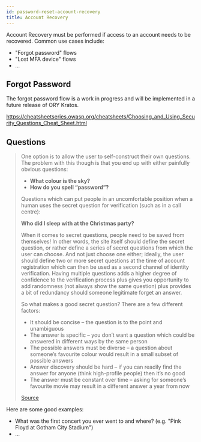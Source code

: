 ```yaml
---
id: password-reset-account-recovery
title: Account Recovery
---
```



Account Recovery must be performed if access to an account needs to be
recovered. Common use cases include:

- "Forgot password" flows
- "Lost MFA device" flows
- ...

## Forgot Password

The forgot password flow is a work in progress and will be implemented in a
future release of ORY Kratos.

https://cheatsheetseries.owasp.org/cheatsheets/Choosing_and_Using_Security_Questions_Cheat_Sheet.html

## Questions

> One option is to allow the user to self-construct their own questions. The
> problem with this though is that you end up with either painfully obvious
> questions:
>
> - **What colour is the sky?**
> - **How do you spell “password”?**
>
> Questions which can put people in an uncomfortable position when a human uses
> the secret question for verification (such as in a call centre):
>
> **Who did I sleep with at the Christmas party?**
>
> When it comes to secret questions, people need to be saved from themselves! In
> other words, the site itself should define the secret question, or rather
> define a series of secret questions from which the user can choose. And not
> just choose one either; ideally, the user should define two or more secret
> questions at the time of account registration which can then be used as a
> second channel of identity verification. Having multiple questions adds a
> higher degree of confidence to the verification process plus gives you
> opportunity to add randomness (not always show the same question) plus
> provides a bit of redundancy should someone legitimate forget an answer.
>
> So what makes a good secret question? There are a few different factors:
>
> - It should be concise – the question is to the point and unambiguous
> - The answer is specific – you don’t want a question which could be answered
>   in different ways by the same person
> - The possible answers must be diverse – a question about someone’s favourite
>   colour would result in a small subset of possible answers
> - Answer discovery should be hard – if you can readily find the answer for
>   anyone (think high-profile people) then it’s no good
> - The answer must be constant over time – asking for someone’s favourite movie
>   may result in a different answer a year from now
>
> [Source](https://www.troyhunt.com/everything-you-ever-wanted-to-know/)

Here are some good examples:

- What was the first concert you ever went to and where? (e.g. "Pink Floyd at
  Gotham City Stadium")
- ...
